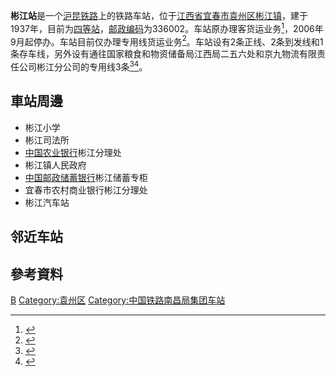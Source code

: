 {{Expand|time=2016-10-01T12:24:09+00:00}}
{{Infobox China railway station
|车站名称 =彬江站
|图片 = 
|图片介绍 = 
|其他名称 = 
|车站拼音 = Binjiang
|英文名称 = Binjiang Railway Station
|车站代码 = 33044<ref>{{cite book|title=中华人民共和国铁路车站代码（GB/T 10302-2010）|publisher=中国标准出版社|year=2010|isbn=155066140495|ignore-isbn-error=true|pages=4}}</ref>
|电报码 = BJG
|拼音码 = BJI
|开通运营 = 
|车站位置 = [[江西省|江西省]][[宜春市|宜春市]][[袁州区|袁州区]][[彬江镇|彬江镇]]
|坐标 = 
|归属 = [[南昌铁路局|南昌铁路局]][[宜春车务段|宜春车务段]]
|线路 = [[沪昆铁路|沪昆铁路]]
|车站等级 = [[四等站_(中国大陆)|四等站]]<ref>{{Citation|title=南昌铁路局关于重新公布车站等级等事项的通知|date=2016-06-20}}</ref>
|使用状态 = 
|月台数目 = 
|股道数目 = 5
}}
'''彬江站'''是一个[[沪昆铁路|沪昆铁路]]上的铁路车站，位于[[江西省|江西省]][[宜春市|宜春市]][[袁州区|袁州区]][[彬江镇|彬江镇]]，建于1937年，目前为[[四等站_(中国大陆)|四等站]]，[[邮政编码|邮政编码]]为336002。车站原办理客货运业务<ref>{{Cite web |url=http://search.huochepiao.com/huochezhan/jieshao/773.htm |title=彬江火车站介绍 |access-date=2016-10-01 |archive-date=2019-05-19 |archive-url=https://web.archive.org/web/20190519082341/http://search.huochepiao.com/huochezhan/jieshao/773.htm }}</ref>，2006年9月起停办。车站目前仅办理专用线货运业务<ref name="histo">{{cite book|author=宜春市志编纂委员会|title=宜春市志（贰） 卷三十九 交通  第六章 交通运输  第二节 铁路运输|url=http://www.jxsfzg.cn/resource/pdfFile/2015/131441242352031.pdf|publisher=方志出版社|year=2010|isbn=9787802388413|via=江西省方志网|access-date=2020-09-06|archive-date=2021-01-23|archive-url=https://web.archive.org/web/20210123110346/http://www.jxsfzg.cn/resource/pdfFile/2015/131441242352031.pdf}}</ref>{{rp|1432}}。车站设有2条正线、2条到发线和1条存车线，另外设有通往国家粮食和物资储备局江西局二五六处和京九物流有限责任公司彬江分公司的专用线3条<ref name="95306info">{{cite web|url=http://hyfw.95306.cn/hyinfo/action/FwcszsAction_index?type=1|title=营业站服务信息查询|publisher=中国铁路95306网|access-date=2020-09-06|archive-date=2018-09-14|archive-url=https://web.archive.org/web/20180914133603/http://hyfw.95306.cn/hyinfo/action/FwcszsAction_index?type=1|dead-url=no}}</ref><ref>{{cite book|author=宜春市袁州区志编纂委员会|title=袁州区志1985-2008|publisher=方志出版社|year=2013|isbn=978-7-5144-1020-4}}</ref>{{rp|177}}。

==車站周邊==
* 彬江小学
* 彬江司法所
* [[中国农业银行|中国农业银行]]彬江分理处
* 彬江镇人民政府
* [[中国邮政储蓄银行|中国邮政储蓄银行]]彬江储蓄专柜
* 宜春市农村商业银行彬江分理处
* 彬江汽车站

== 邻近车站 ==
{{start rail box|[[File:China_Railways.svg|16px]] [[中国铁路|中国铁路]]}}
{{s-inop|[[分宜站|分宜站]]|{{站|上海}}方向}}
{{s-line|[[沪昆铁路|沪昆铁路]]<br />← 11km 彬江站 13km →}}
{{s-inop|[[宜春站|宜春站]]|{{站|昆明}}方向}}
{{End box}}

==參考資料==
{{reflist}}

{{沪昆铁路}}
[[Category:宜春市铁路车站|B]]
[[Category:袁州区|Category:袁州区]]
[[Category:中国铁路南昌局集团车站|Category:中国铁路南昌局集团车站]]